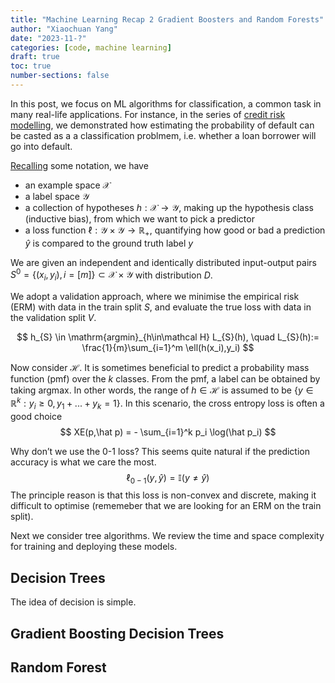 ```yaml
---
title: "Machine Learning Recap 2 Gradient Boosters and Random Forests"
author: "Xiaochuan Yang"
date: "2023-11-?"
categories: [code, machine learning]
draft: true
toc: true
number-sections: false
---
```


\def\PP{\mathbb{P}}
\def\VAR{\mathrm{VaR}}
\def\RR{\mathbb{R}}
\def\EE{\mathbb{E}}


In this post, we focus on ML algorithms for classification, a common task in many real-life applications. For instance, in the series of [credit risk modelling](crm2-ml.qmd), we demonstrated how estimating the probability of default can be casted as a  a classification problmem, i.e. whether a loan borrower will go into default.

[Recalling](uml-recap1.qmd) some notation, we have  

- an example space $\mathcal X$  
- a label space $\mathcal Y$
-  a collection of hypotheses $h: \mathcal X \to \mathcal Y$, making up the hypothesis class  (inductive bias), from which we want to pick a predictor
-  a loss function $\ell: \mathcal Y \times \mathcal Y \to \RR_+$, quantifying how good or bad a prediction $\hat y$ is compared to the ground truth label $y$

:::{.callout-important}
We are given an independent and identically distributed input-output pairs 
$S^0 = \{(x_i,y_i), i=[m]\}\subset \mathcal X\times\mathcal Y$ with distribution $D$. 
:::


We adopt a validation approach, where we minimise the empirical risk (ERM) with data in the train split $S$, and evaluate the true loss with data in the validation split $V$. 


$$
h_{S} \in \mathrm{argmin}_{h\in\mathcal H} L_{S}(h), \quad L_{S}(h):= \frac{1}{m}\sum_{i=1}^m \ell(h(x_i),y_i)
$$



Now consider $\mathcal H$. It is sometimes beneficial to predict a probability mass function (pmf) over the $k$ classes. From the pmf, a label can be obtained by taking argmax. In other words, the range of $h\in\mathcal H$ is assumed to be $\{y\in\RR^k: y_i\ge 0, y_1+...+y_k=1\}$. In this scenario, the cross entropy loss is often a good choice
$$
XE(p,\hat p) =  - \sum_{i=1}^k p_i \log(\hat p_i)
$$

Why don't we use the 0-1 loss? This seems quite natural if the prediction accuracy is what we care the most.
$$
\ell_{0-1}(y,\hat y) = \mathbb{I}(y\neq \hat y)
$$
The principle reason is that this loss is non-convex and discrete, making it difficult to optimise (rememeber that we are looking for an ERM on the train split). 

Next we consider tree algorithms. We review the time and space complexity for training and deploying these models.

## Decision Trees

The idea of decision is simple.  


## Gradient Boosting Decision Trees

## Random Forest